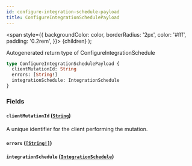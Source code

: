 ```yaml
---
id: configure-integration-schedule-payload
title: ConfigureIntegrationSchedulePayload
---
```


<span
style={{
      backgroundColor: color,
      borderRadius: '2px',
      color: '#fff',
      padding: '0.2rem',
    }}>
{children}
</span>
);

Autogenerated return type of ConfigureIntegrationSchedule

```graphql
type ConfigureIntegrationSchedulePayload {
  clientMutationId: String
  errors: [String!]
  integrationSchedule: IntegrationSchedule
}
```

### Fields

#### `clientMutationId` ([`String`](/api/scalars/string))

A unique identifier for the client performing the mutation.

#### `errors` ([`[String!]`](/api/scalars/string))

#### `integrationSchedule` ([`IntegrationSchedule`](/api/objects/integration-schedule))
